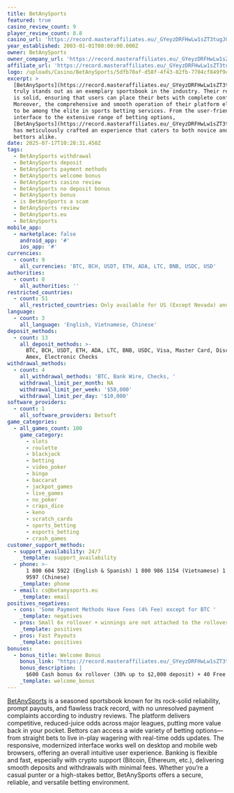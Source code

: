 ```yaml
---
title: BetAnySports
featured: true
casino_review_count: 9
player_review_count: 8.8
casino_url: 'https://record.masteraffiliates.eu/_GYeyzDRFHwLw1sZT3tugJGNd7ZgqdRLk/1/'
year_established: 2003-01-01T00:00:00.000Z
owner: BetAnySports
owner_company_url: 'https://record.masteraffiliates.eu/_GYeyzDRFHwLw1sZT3tugJGNd7ZgqdRLk/1/'
affiliate_url: 'https://record.masteraffiliates.eu/_GYeyzDRFHwLw1sZT3tugJGNd7ZgqdRLk/1/'
logo: /uploads/Casino/BetAnySports/5dfb70af-d58f-4f43-82fb-7704cf849f9c.png
excerpt: >
  [BetAnySports](https://record.masteraffiliates.eu/_GYeyzDRFHwLw1sZT3tugJGNd7ZgqdRLk/1/%09%09)
  truly stands out as an exemplary sportsbook in the industry. Their reliability
  is solid, ensuring that users can place their bets with complete confidence.
  Moreover, the comprehensive and smooth operation of their platform elevates it
  to be among the elite in sports betting services. From the user‑friendly
  interface to the extensive range of betting options,
  [BetAnySports](https://record.masteraffiliates.eu/_GYeyzDRFHwLw1sZT3tugJGNd7ZgqdRLk/1/%09%09)
  has meticulously crafted an experience that caters to both novice and seasoned
  bettors alike.
date: 2025-07-17T10:28:31.450Z
tags:
  - BetAnySports withdrawal
  - BetAnySports deposit
  - BetAnySports payment methods
  - BetAnySports welcome bonus
  - BetAnySports casino review
  - BetAnySports no deposit bonus
  - BetAnySports bonus
  - is BetAnySports a scam
  - BetAnySports review
  - BetAnySports.eu
  - BetAnySports
mobile_app:
  - marketplace: false
    android_app: '#'
    ios_app: '#'
currencies:
  - count: 9
    all_currencies: 'BTC, BCH, USDT, ETH, ADA, LTC, BNB, USDC, USD'
authorities:
  - count: 0
    all_authorities: ''
restricted_countries:
  - count: 51
    all_restricted_countries: Only available for US (Except Nevada) and Canada (Except Ontario)
language:
  - count: 3
    all_language: 'English, Vietnamese, Chinese'
deposit_methods:
  - count: 13
    all_deposit_methods: >-
      BTC, BCH, USDT, ETH, ADA, LTC, BNB, USDC, Visa, Master Card, Discovery,
      Amex, Electronic Checks
withdrawal_methods:
  - count: 4
    all_withdrawal_methods: 'BTC, Bank Wire, Checks, '
    withdrawal_limit_per_month: NA
    withdrawal_limit_per_week: '$50,000'
    withdrawal_limit_per_day: '$10,000'
software_providers:
  - count: 1
    all_software_providers: Betsoft
game_categories:
  - all_games_count: 100
    game_category:
      - slots
      - roulette
      - blackjack
      - betting
      - video_poker
      - bingo
      - baccarat
      - jackpot_games
      - live_games
      - no_poker
      - craps_dice
      - keno
      - scratch_cards
      - sports_betting
      - esports_betting
      - crash_games
customer_support_methods:
  - support_availability: 24/7
    _template: support_availability
  - phone: >-
      1 800 604 5922 (English & Spanish) 1 800 986 1154 (Vietnamese) 1 800 604
      9597 (Chinese)
    _template: phone
  - email: cs@betanysports.eu
    _template: email
positives_negatives:
  - cons: 'Some Payment Methods Have Fees (4% Fee) except for BTC '
    _template: negatives
  - pros: Small 6x rollover + winnings are not attached to the rollover
    _template: positives
  - pros: Fast Payouts
    _template: positives
bonuses:
  - bonus_title: Welcome Bonus
    bonus_link: "https://record.masteraffiliates.eu/_GYeyzDRFHwLw1sZT3tugJGNd7ZgqdRLk/1/\t\t"
    bonus_description: |
      $600 Cash bonus 6x rollover (30% up to $2,000 deposit) + 40 Free Spins.
    _template: welcome_bonus
---
```


[BetAnySports](https://record.masteraffiliates.eu/_GYeyzDRFHwLw1sZT3tugJGNd7ZgqdRLk/1/%09%09) is a seasoned sportsbook known for its rock‑solid reliability, prompt payouts, and flawless track record, with no unresolved payment complaints according to industry reviews. The platform delivers competitive, reduced-juice odds across major leagues, putting more value back in your pocket.  Bettors can access a wide variety of betting options—from straight bets to live in-play wagering with real-time odds updates. The responsive, modernized interface works well on desktop and mobile web browsers, offering an overall intuitive user experience. Banking is flexible and fast, especially with crypto support (Bitcoin, Ethereum, etc.), delivering smooth deposits and withdrawals with minimal fees. Whether you’re a casual punter or a high-stakes bettor, BetAnySports offers a secure, reliable, and versatile betting environment.

